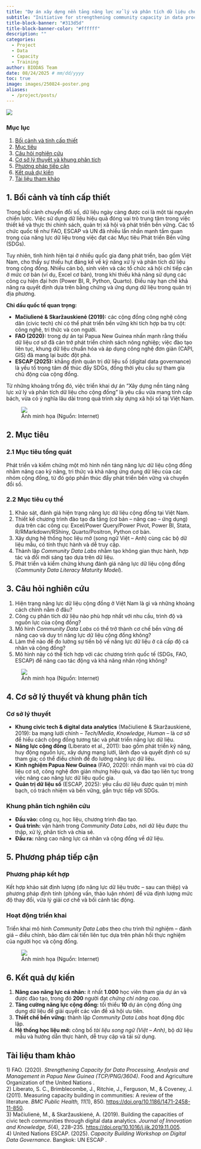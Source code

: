 ```yaml
---
title: "Dự án xây dựng nền tảng năng lực xử lý và phân tích dữ liệu cho cộng đồng trong kỷ nguyên số"
subtitle: "Initiative for strengthening community capacity in data processing and analytics in the digital age"
title-block-banner: "#313d5d"
title-block-banner-color: "#ffffff"
description: ""
categories:
  - Project
  - Data
  - Capacity
  - Training
author: BIODAS Team
date: 08/24/2025 # mm/dd/yyyy
toc: true
image: images/250824-poster.png
aliases: 
  - /project/posts/
---
```


![](images/250824-poster.png){fig-align="center" class="img-cover"}



```{=html}
<!-- Gắn file CSS -->
<link rel="stylesheet" href="section-post-template.css">

<body class="section-post-template">
<div class="layout">

  <!-- Sidebar TOC -->
  <nav class="toc">
    <h3>Mục lục</h3>
    <ol>
      <li><a href="#sec-1">Bối cảnh và tính cấp thiết</a></li>
      <li><a href="#sec-2">Mục tiêu</a></li>
      <li><a href="#sec-3">Câu hỏi nghiên cứu</a></li>
      <li><a href="#sec-4">Cơ sở lý thuyết và khung phân tích</a></li>
      <li><a href="#sec-5">Phương pháp tiếp cận</a></li>
      <li><a href="#sec-6">Kết quả dự kiến</a></li>
      <li><a href="#refs">Tài liệu tham khảo</a></li>
    </ol>
  </nav>

  <!-- Nội dung chính -->
  <main class="content">
    
    <!-- 1. Bối cảnh và tính cấp thiết -->
    <section id="sec-1">
      <h2>1. Bối cảnh và tính cấp thiết</h2>
      <p>
        Trong bối cảnh chuyển đổi số, dữ liệu ngày càng được coi là một tài nguyên chiến lược. Việc sử dụng dữ liệu hiệu quả đóng vai trò trung tâm trong việc thiết kế và thực thi chính sách, quản trị xã hội và phát triển bền vững. Các tổ chức quốc tế như FAO, ESCAP và UN đã nhiều lần nhấn mạnh tầm quan trọng của năng lực dữ liệu trong việc đạt các Mục tiêu Phát triển Bền vững (SDGs).
      </p>
      <p>
        Tuy nhiên, tình hình hiện tại ở nhiều quốc gia đang phát triển, bao gồm Việt Nam, cho thấy sự thiếu hụt đáng kể về kỹ năng xử lý và phân tích dữ liệu trong cộng đồng. Nhiều cán bộ, sinh viên và các tổ chức xã hội chỉ tiếp cận ở mức cơ bản (ví dụ, Excel cơ bản), trong khi thiếu khả năng sử dụng các công cụ hiện đại hơn (Power BI, R, Python, Quarto). Điều này hạn chế khả năng ra quyết định dựa trên bằng chứng và ứng dụng dữ liệu trong quản trị địa phương.
      </p>

      <div class="callout">
        <p><strong>Chỉ dấu quốc tế quan trọng:</strong></p>
        <ul>
          <li>
            <strong>Mačiulienė &amp; Skaržauskienė (2019):</strong> các cộng đồng công nghệ công dân (civic tech) 
            chỉ có thể phát triển bền vững khi tích hợp ba trụ cột: công nghệ, tri thức và con người.
          </li>
          <li>
            <strong>FAO (2020):</strong> trong dự án tại Papua New Guinea nhấn mạnh rằng thiếu dữ liệu cơ sở 
            đã cản trở phát triển chính sách nông nghiệp; việc đào tạo liên tục, khung dữ liệu chuẩn hóa 
            và áp dụng công nghệ đơn giản (CAPI, GIS) đã mang lại bước đột phá.
          </li>
          <li>
            <strong>ESCAP (2025):</strong> khẳng định quản trị dữ liệu số (digital data governance) 
            là yếu tố trọng tâm để thúc đẩy SDGs, đồng thời yêu cầu sự tham gia chủ động của cộng đồng.
          </li>
        </ul>
      </div>

      <p>
        Từ những khoảng trống đó, việc triển khai dự án “Xây dựng nền tảng năng lực xử lý và phân tích dữ liệu cho cộng đồng” là yêu cầu vừa mang tính cấp bách, vừa có ý nghĩa lâu dài trong quá trình xây dựng xã hội số tại Việt Nam.
      </p>
    </section>
    
    <!-- Ảnh minh họa -->
    <figure>
      <div class="img-wrap">
        <img src="https://i.pinimg.com/736x/f7/e0/56/f7e056e0c8181d44016dc971038774c4.jpg" class="img" />
      </div>
      <figcaption>
        Ảnh minh họa (Nguồn: Internet)
      </figcaption>
    </figure>

    <!-- 2. Mục tiêu -->
    <section id="sec-2">
      <h2>2. Mục tiêu</h2>

      <h3>2.1 Mục tiêu tổng quát</h3>
      <div class="callout">
        <p>
          Phát triển và kiểm chứng một mô hình nền tảng năng lực dữ liệu cộng đồng nhằm nâng cao kỹ năng, tri thức và khả năng ứng dụng dữ liệu của các nhóm cộng đồng, từ đó góp phần thúc đẩy phát triển bền vững và chuyển đổi số.
        </p>
      </div>

      <h3>2.2 Mục tiêu cụ thể</h3>
      <div class="callout">
        <ol>
          <li>Khảo sát, đánh giá hiện trạng năng lực dữ liệu cộng đồng tại Việt Nam.</li>
          <li>
            Thiết kế chương trình đào tạo đa tầng (cơ bản – nâng cao – ứng dụng) dựa trên các công cụ: 
            Excel/Power Query/Power Pivot, Power BI, Stata, R/RMarkdown/RShiny, Quarto/Positron, Python cơ bản.
          </li>
          <li>
            Xây dựng hệ thống học liệu mở (song ngữ Việt – Anh) cùng các bộ dữ liệu mẫu, có tính thực hành và dễ truy cập.
          </li>
          <li>
            Thành lập <em>Community Data Labs</em> nhằm tạo không gian thực hành, hợp tác và đổi mới sáng tạo dựa trên dữ liệu.
          </li>
          <li>
            Phát triển và kiểm chứng khung đánh giá năng lực dữ liệu cộng đồng 
            (<em>Community Data Literacy Maturity Model</em>).
          </li>
        </ol>
      </div>
    </section>

    <!-- 3. Câu hỏi nghiên cứu -->
    <section id="sec-3">
      <h2>3. Câu hỏi nghiên cứu</h2>

      <div class="callout">
        <ol>
          <li>Hiện trạng năng lực dữ liệu cộng đồng ở Việt Nam là gì và những khoảng cách chính nằm ở đâu?</li>
          <li>Công cụ phân tích dữ liệu nào phù hợp nhất với nhu cầu, trình độ và nguồn lực của cộng đồng?</li>
          <li>Mô hình <em>Community Data Labs</em> có thể trở thành cơ chế bền vững để nâng cao và duy trì năng lực dữ liệu cộng đồng không?</li>
          <li>Làm thế nào để đo lường sự tiến bộ về năng lực dữ liệu ở cả cấp độ cá nhân và cộng đồng?</li>
          <li>Mô hình này có thể tích hợp với các chương trình quốc tế (SDGs, FAO, ESCAP) để nâng cao tác động và khả năng nhân rộng không?</li>
        </ol>
      </div>
    </section>

    <!-- Ảnh minh họa -->
    <figure>
      <div class="img-wrap">
        <img src="https://i.pinimg.com/1200x/15/72/ff/1572ff60f781820b9cdb5b333f003304.jpg" class="img" />
      </div>
      <figcaption>
        Ảnh minh họa (Nguồn: Internet)
      </figcaption>
    </figure>

    <!-- 4. Cơ sở lý thuyết và khung phân tích -->
    <section id="sec-4">
      <h2>4. Cơ sở lý thuyết và khung phân tích</h2>

      <div class="card">
        <h3>Cơ sở lý thuyết</h3>
        <ul>
          <li>
            <strong>Khung civic tech &amp; digital data analytics</strong> (Mačiulienė &amp; Skaržauskienė, 2019):
            ba mạng lưới chính – <em>Tech/Media</em>, <em>Knowledge</em>, <em>Human</em> – là cơ sở để hiểu cách
            cộng đồng tương tác và phát triển năng lực dữ liệu.
          </li>
          <li>
            <strong>Năng lực cộng đồng</strong> (Liberato et al., 2011):
            bao gồm phát triển kỹ năng, huy động nguồn lực, xây dựng mạng lưới, lãnh đạo và quyết định có sự tham gia;
            có thể điều chỉnh để đo lường năng lực dữ liệu.
          </li>
          <li>
            <strong>Kinh nghiệm Papua New Guinea</strong> (FAO, 2020):
            nhấn mạnh vai trò của dữ liệu cơ sở, công nghệ đơn giản nhưng hiệu quả, và đào tạo liên tục
            trong việc nâng cao năng lực dữ liệu quốc gia.
          </li>
          <li>
            <strong>Quản trị dữ liệu số</strong> (ESCAP, 2025):
            yêu cầu dữ liệu được quản trị minh bạch, có trách nhiệm và bền vững, gắn trực tiếp với SDGs.
          </li>
        </ul>
      </div>

      <div class="card" style="margin-top:14px;">
        <h3>Khung phân tích nghiên cứu</h3>
        <ul>
          <li><strong>Đầu vào:</strong> công cụ, học liệu, chương trình đào tạo.</li>
          <li><strong>Quá trình:</strong> vận hành trong <em>Community Data Labs</em>, nơi dữ liệu được thu thập, xử lý, phân tích và chia sẻ.</li>
          <li><strong>Đầu ra:</strong> nâng cao năng lực cá nhân và cộng đồng về dữ liệu.</li>
        </ul>
      </div>
    </section>

    <!-- 5. Phương pháp tiếp cận -->
    <section id="sec-5">
      <h2>5. Phương pháp tiếp cận</h2>

      <div class="callout">
        <h3>Phương pháp kết hợp</h3>
        <p>
          Kết hợp khảo sát định lượng (đo năng lực dữ liệu trước – sau can thiệp) và phương pháp định tính
          (phỏng vấn, thảo luận nhóm) để vừa định lượng mức độ thay đổi, vừa lý giải cơ chế và bối cảnh tác động.
        </p>
      </div>

      <div class="callout" style="margin-top:14px;">
        <h3>Hoạt động triển khai</h3>
        <p>
          Triển khai mô hình <em>Community Data Labs</em> theo chu trình thử nghiệm – đánh giá – điều chỉnh,
          bảo đảm cải tiến liên tục dựa trên phản hồi thực nghiệm của người học và cộng đồng.
        </p>
      </div>
    </section>

    <!-- Ảnh minh họa -->
    <figure>
      <div class="img-wrap">
        <img src="https://i.pinimg.com/736x/49/2c/be/492cbe801d7f8bd8609c2df85a3bb191.jpg" class="img" />
      </div>
      <figcaption>
        Ảnh minh họa (Nguồn: Internet)
      </figcaption>
    </figure>

    <!-- 6. Kết quả dự kiến -->
    <section id="sec-6">
      <h2>6. Kết quả dự kiến</h2>

      <div class="callout">
        <ol>
          <li>
            <strong>Nâng cao năng lực cá nhân:</strong> ít nhất <strong>1.000</strong> học viên tham gia dự án và được đào tạo,
            trong đó <strong>200</strong> người đạt <em>chứng chỉ nâng cao</em>.
          </li>
          <li>
            <strong>Tăng cường năng lực cộng đồng:</strong> tối thiểu <strong>10</strong> dự án cộng đồng ứng dụng dữ liệu
            để giải quyết các vấn đề xã hội ưu tiên.
          </li>
          <li>
            <strong>Thiết chế bền vững:</strong> thành lập <em>Community Data Labs</em> hoạt động độc lập.
          </li>
          <li>
            <strong>Hệ thống học liệu mở:</strong> công bố <em>tài liệu song ngữ (Việt – Anh)</em>, bộ dữ liệu mẫu và hướng dẫn thực hành,
            dễ truy cập và tái sử dụng.
          </li>
        </ol>
      </div>
    </section>

    <!-- 7. Tài liệu tham khảo -->
    <section id="refs">
      <h2>Tài liệu tham khảo</h2>

      <div class="ref">
        1) FAO. (2020). <em>Strengthening Capacity for Data Processing, Analysis and Management in Papua New Guinea (TCP/PNG/3604)</em>. 
            Food and Agriculture Organization of the United Nations
        <a href="" target="_blank" rel="noopener"></a>.
      </div>
      <div class="ref">
        2) Liberato, S. C., Brimblecombe, J., Ritchie, J., Ferguson, M., &amp; Coveney, J. (2011). Measuring capacity building in communities: A review of the literature. <em>BMC Public Health, 11</em>(1), 850.
        <a href="https://doi.org/10.1186/1471-2458-11-850" target="_blank" rel="noopener">https://doi.org/10.1186/1471-2458-11-850</a>.
      </div>
      <div class="ref">
        3) Mačiulienė, M., &amp; Skaržauskienė, A. (2019). Building the capacities of civic tech communities through digital data analytics. <em>Journal of Innovation and Knowledge, 5</em>(4), 228–235.
        <a href="https://doi.org/10.1016/j.jik.2019.11.005" target="_blank" rel="noopener">https://doi.org/10.1016/j.jik.2019.11.005</a>.
      </div>
      <div class="ref">
        4) United Nations ESCAP. (2025). <em>Capacity Building Workshop on Digital Data Governance</em>. Bangkok: UN ESCAP
        <a href="" target="_blank" rel="noopener"></a>.
      </div>
    </section>

  </main>
</div>
</body>

<!-- Gắn file JS -->
<script src="section-post-template.js"></script>


```



